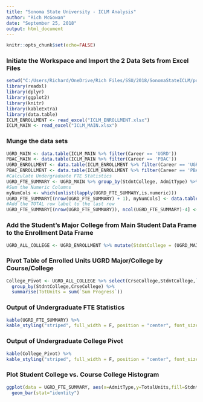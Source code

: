 ```yaml
---
title: "Sonoma State University - ICLM Analysis"
author: "Rich McGowan"
date: "September 25, 2018"
output: html_document
---
```

```r
knitr::opts_chunk$set(echo=FALSE)
```
###  Initiate the Workspace and Import the 2 Data Sets from Excel Files  
```r
setwd("C:/Users/Richard/OneDrive/Rich Files/SSU/2018/SonomaStateICLM/project")
library(readxl)
library(dplyr)
library(ggplot2)
library(knitr)
library(kableExtra)
library(data.table)
ICLM_ENROLLMENT <- read_excel("ICLM_ENROLLMENT.xlsx")
ICLM_MAIN <- read_excel("ICLM_MAIN.xlsx")
```
###  Munge the data sets
```r
UGRD_MAIN <- data.table(ICLM_MAIN %>% filter(Career == 'UGRD'))
PBAC_MAIN <- data.table(ICLM_MAIN %>% filter(Career == 'PBAC'))
UGRD_ENROLLMENT <- data.table(ICLM_ENROLLMENT %>% filter(Career == 'UGRD'))
PBAC_ENROLLMENT <- data.table(ICLM_ENROLLMENT %>% filter(Career == 'PBAC'))
#Calculate Undergraduate FTE Statistics
UGRD_FTE_SUMMARY <- UGRD_MAIN %>% group_by(StdntCollege, AdmitType) %>% summarize(HeadCount = n(),TotalUnits = sum(UnitsTakenPrgrs), FTE= round(sum(UnitsTakenPrgrs)/15))
#Sum the Numeric Columns
myNumCols <- which(unlist(lapply(UGRD_FTE_SUMMARY,is.numeric)))
UGRD_FTE_SUMMARY[(nrow(UGRD_FTE_SUMMARY) + 1), myNumCols] <- data.table(colSums(UGRD_FTE_SUMMARY[, myNumCols], na.rm=TRUE))
#Add the TOTAL row label to the last row
UGRD_FTE_SUMMARY[(nrow(UGRD_FTE_SUMMARY)), ncol(UGRD_FTE_SUMMARY)-4] <- 'TOTAL'

```
###  Add the Student's Major College from Main Student Data Frame to the Enrollment Data Frame
```r
UGRD_ALL_COLLEGE <- UGRD_ENROLLMENT %>% mutate(StdntCollege = (UGRD_MAIN$StdntCollege[match(UGRD_ENROLLMENT$ID,UGRD_MAIN$ID)]))
```
###  Pivot Table of Enrolled Units UGRD Major/College by Course/College
```r
College_Pivot <- UGRD_ALL_COLLEGE %>% select(CrseCollege,StdntCollege,`Sum Progress`) %>%
  group_by(StdntCollege,CrseCollege) %>% 
  summarise(TotUnits = sum(`Sum Progress`))
```
###  Output of Undergraduate FTE Statistics
```r
kable(UGRD_FTE_SUMMARY) %>% 
kable_styling("striped", full_width = F, position = "center", font_size = 10)

```
###  Output of Undergraduate College Pivot
```r
kable(College_Pivot) %>% 
kable_styling("striped", full_width = F, position = "center", font_size = 10)
```
###  Plot Student College vs. Course College Histogram
```r
ggplot(data = UGRD_FTE_SUMMARY, aes(x=AdmitType,y=TotalUnits,fill=StdntCollege))+
  geom_bar(stat="identity")
```
